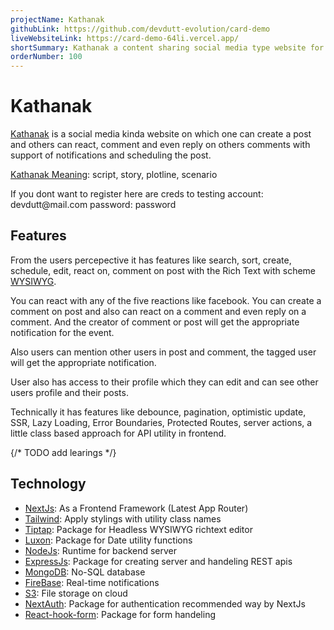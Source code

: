 ```yaml
---
projectName: Kathanak
githubLink: https://github.com/devdutt-evolution/card-demo
liveWebsiteLink: https://card-demo-64li.vercel.app/
shortSummary: Kathanak a content sharing social media type website for sharing any text rich content with WYSIWYG scheme.
orderNumber: 100
---
```



# <HoverUnder color="border-yellow-400">Kathanak</HoverUnder>

[Kathanak](https://card-demo-64li.vercel.app/) is a social media kinda website on which one can create a post and others can react, comment and even reply on others comments with support of notifications and scheduling the post.

[Kathanak Meaning](https://www.shabdkosh.com/hi/dictionary/hindi-english/%E0%A4%95%E0%A4%A5%E0%A4%BE%E0%A4%A8%E0%A4%95/%E0%A4%95%E0%A4%A5%E0%A4%BE%E0%A4%A8%E0%A4%95-meaning-in-english): script, story, plotline, scenario

<span class='text-xs'>
  If you dont want to register here are creds to testing account:
  devdutt@mail.com password: password
</span>

## <HoverUnder color="border-yellow-400">Features</HoverUnder>

From the users percepective it has features like <TagLook>search</TagLook>, <TagLook>sort</TagLook>, <TagLook>create</TagLook>, <TagLook>schedule</TagLook>, <TagLook>edit</TagLook>, <TagLook>react on</TagLook>, <TagLook>comment on post</TagLook> with the <TagLook>Rich Text</TagLook> with scheme [WYSIWYG](https://en.wikipedia.org/wiki/WYSIWYG).

You can react with any of the five <TagLook>reactions</TagLook> like facebook. You can <TagLook>create a comment</TagLook> on post and also can <TagLook>react on a comment</TagLook> and even <TagLook>reply on a comment</TagLook>. And the creator of comment or post will get the appropriate <TagLook>notification</TagLook> for the event.

Also users can <TagLook>mention other users</TagLook> in post and comment, the tagged user will get the appropriate notification.

User also has access to their <TagLook>profile</TagLook> which they can <TagLook>edit</TagLook> and can see <TagLook>other users profile</TagLook> and their posts.

Technically it has features like <TagLook>debounce</TagLook>, <TagLook>pagination</TagLook>, <TagLook>optimistic update</TagLook>, <TagLook>SSR</TagLook>, <TagLook>Lazy Loading</TagLook>, <TagLook>Error Boundaries</TagLook>, <TagLook>Protected Routes</TagLook>, <TagLook>server actions</TagLook>, a little <TagLook>class based approach for API utility</TagLook> in frontend.

{/* TODO add learings */}

## <HoverUnder color="border-yellow-400">Technology</HoverUnder>

- [NextJs](https://nextjs.org/): As a Frontend Framework (Latest App Router)
- [Tailwind](https://tailwindcss.com/): Apply stylings with utility class names
- [Tiptap](https://tiptap.dev/): Package for Headless WYSIWYG richtext editor
- [Luxon](https://moment.github.io/luxon/#/): Package for Date utility functions
- [NodeJs](https://nodejs.org/en): Runtime for backend server
- [ExpressJs](https://expressjs.com/): Package for creating server and handeling REST apis
- [MongoDB](https://www.mongodb.com/): No-SQL database
- [FireBase](https://firebase.google.com/): Real-time notifications
- [S3](https://aws.amazon.com/pm/serv-s3/): File storage on cloud
- [NextAuth](https://next-auth.js.org/): Package for authentication recommended way by NextJs
- [React-hook-form](https://react-hook-form.com/): Package for form handeling
